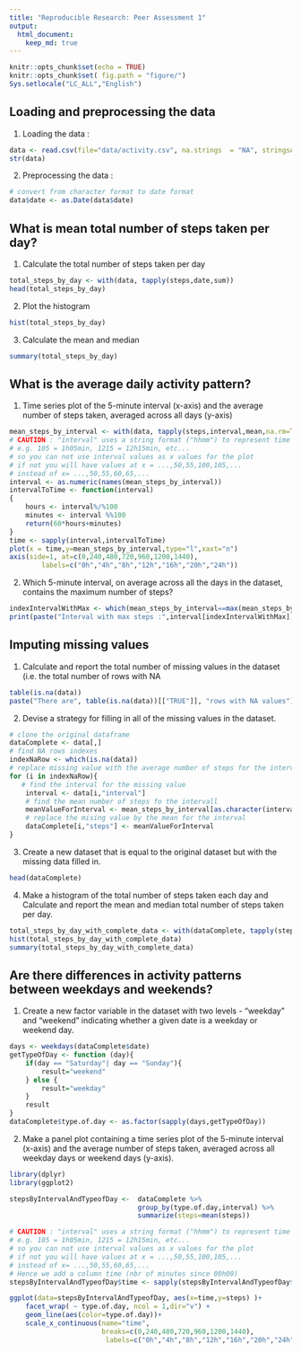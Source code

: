 ```yaml
---
title: "Reproducible Research: Peer Assessment 1"
output: 
  html_document:
    keep_md: true
---
```


```r
knitr::opts_chunk$set(echo = TRUE)
knitr::opts_chunk$set( fig.path = "figure/")
Sys.setlocale("LC_ALL","English")
```


## Loading and preprocessing the data

1. Loading the data :

```r
data <- read.csv(file="data/activity.csv", na.strings  = "NA", stringsAsFactors = FALSE)
str(data)
```

2. Preprocessing the data :

```r
# convert from character format to date format
data$date <- as.Date(data$date)
```

## What is mean total number of steps taken per day?

1. Calculate the total number of steps taken per day

```r
total_steps_by_day <- with(data, tapply(steps,date,sum))
head(total_steps_by_day)
```

2. Plot the histogram

```r
hist(total_steps_by_day)
```

3. Calculate the mean and median
```r
summary(total_steps_by_day)
```


## What is the average daily activity pattern?

1. Time series plot of the 5-minute interval (x-axis) and the average number of steps taken, averaged across all days (y-axis)

```r
mean_steps_by_interval <- with(data, tapply(steps,interval,mean,na.rm=TRUE))
# CAUTION : "interval" uses a string format ("hhmm") to represent time
# e.g. 105 = 1h05min, 1215 = 12h15min, etc...
# so you can not use interval values as x values for the plot
# if not you will have values at x = ...,50,55,100,105,... 
# instead of x= ...,50,55,60,65,...
interval <- as.numeric(names(mean_steps_by_interval)) 
intervalToTime <- function(interval)
{
    hours <- interval%/%100
    minutes <- interval %%100
    return(60*hours+minutes)
}    
time <- sapply(interval,intervalToTime)
plot(x = time,y=mean_steps_by_interval,type="l",xaxt="n")
axis(side=1, at=c(0,240,480,720,960,1200,1440),
        labels=c("0h","4h","8h","12h","16h","20h","24h"))
```

2. Which 5-minute interval, on average across all the days in the dataset, contains the maximum number of steps?
```r
indexIntervalWithMax <- which(mean_steps_by_interval==max(mean_steps_by_interval) )
print(paste("Interval with max steps :",interval[indexIntervalWithMax]))
```

## Imputing missing values

1. Calculate and report the total number of missing values in the dataset (i.e. the total number of rows with NA

```r
table(is.na(data))
paste("There are", table(is.na(data))[["TRUE"]], "rows with NA values")
```

2. Devise a strategy for filling in all of the missing values in the dataset.
```r
# clone the original dataframe
dataComplete <- data[,]
# find NA rows indexes
indexNaRow <- which(is.na(data))
# replace missing value with the average number of steps for the interval
for (i in indexNaRow){
   # find the interval for the missing value
    interval <- data[i,"interval"]
    # find the mean number of steps fo the intervall
    meanValueForInterval <- mean_steps_by_interval[as.character(interval)]
    # replace the mising value by the mean for the interval
    dataComplete[i,"steps"] <- meanValueForInterval
}
```

3. Create a new dataset that is equal to the original dataset but with the missing data filled in.
```r
head(dataComplete)
```

4. Make a histogram of the total number of steps taken each day and Calculate and report the mean and median total number of steps taken per day. 

```r
total_steps_by_day_with_complete_data <- with(dataComplete, tapply(steps,date,sum))
hist(total_steps_by_day_with_complete_data)
summary(total_steps_by_day_with_complete_data)
```


## Are there differences in activity patterns between weekdays and weekends?

1. Create a new factor variable in the dataset with two levels - "weekday" and "weekend" indicating whether a given date is a weekday or weekend day.

```r
days <- weekdays(dataComplete$date)
getTypeOfDay <- function (day){
    if(day == "Saturday"| day == "Sunday"){
        result="weekend"
    } else {
        result="weekday"
    }
    result
}
dataComplete$type.of.day <- as.factor(sapply(days,getTypeOfDay))
```

2. Make a panel plot containing a time series plot of the 5-minute interval (x-axis) and the average number of steps taken, averaged across all weekday days or weekend days (y-axis).

```r
library(dplyr)
library(ggplot2)

stepsByIntervalAndTypeofDay <-  dataComplete %>% 
                                group_by(type.of.day,interval) %>% 
                                summarize(steps=mean(steps))

# CAUTION : "interval" uses a string format ("hhmm") to represent time
# e.g. 105 = 1h05min, 1215 = 12h15min, etc...
# so you can not use interval values as x values for the plot
# if not you will have values at x = ...,50,55,100,105,... 
# instead of x= ...,50,55,60,65,...
# Hence we add a column time (nbr of minutes since 00h00)
stepsByIntervalAndTypeofDay$time <- sapply(stepsByIntervalAndTypeofDay$interval,intervalToTime)

ggplot(data=stepsByIntervalAndTypeofDay, aes(x=time,y=steps) )+
    facet_wrap( ~ type.of.day, ncol = 1,dir="v") +
    geom_line(aes(color=type.of.day))+
    scale_x_continuous(name="time",
                       breaks=c(0,240,480,720,960,1200,1440),
                        labels=c("0h","4h","8h","12h","16h","20h","24h"))
```